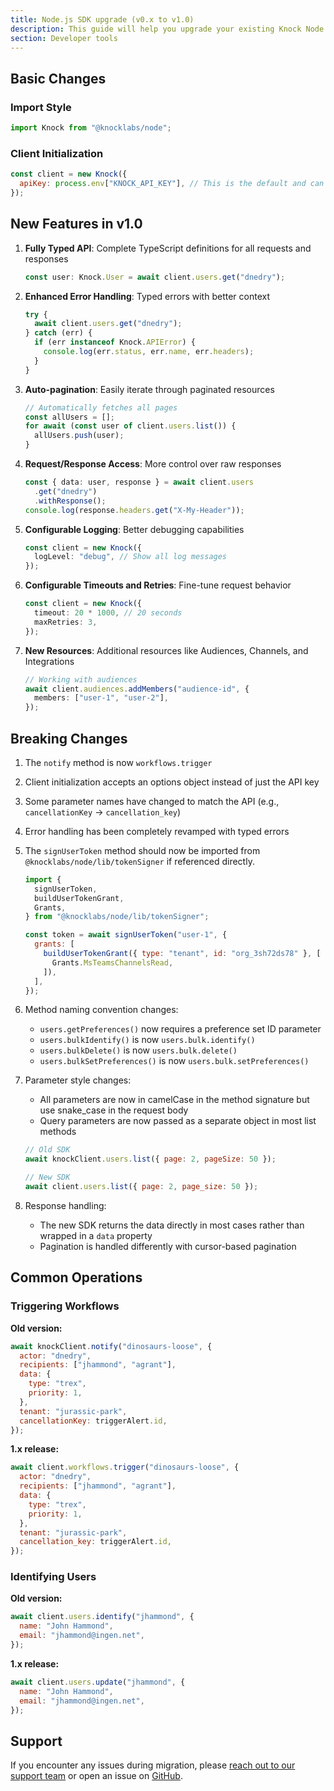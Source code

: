 ```yaml
---
title: Node.js SDK upgrade (v0.x to v1.0)
description: This guide will help you upgrade your existing Knock Node.js SDK to the 1.0 release.
section: Developer tools
---
```


## Basic Changes

### Import Style

```javascript
import Knock from "@knocklabs/node";
```

### Client Initialization

```javascript
const client = new Knock({
  apiKey: process.env["KNOCK_API_KEY"], // This is the default and can be omitted
});
```

## New Features in v1.0

1. **Fully Typed API**: Complete TypeScript definitions for all requests and responses

   ```typescript
   const user: Knock.User = await client.users.get("dnedry");
   ```

2. **Enhanced Error Handling**: Typed errors with better context

   ```typescript
   try {
     await client.users.get("dnedry");
   } catch (err) {
     if (err instanceof Knock.APIError) {
       console.log(err.status, err.name, err.headers);
     }
   }
   ```

3. **Auto-pagination**: Easily iterate through paginated resources

   ```typescript
   // Automatically fetches all pages
   const allUsers = [];
   for await (const user of client.users.list()) {
     allUsers.push(user);
   }
   ```

4. **Request/Response Access**: More control over raw responses

   ```typescript
   const { data: user, response } = await client.users
     .get("dnedry")
     .withResponse();
   console.log(response.headers.get("X-My-Header"));
   ```

5. **Configurable Logging**: Better debugging capabilities

   ```typescript
   const client = new Knock({
     logLevel: "debug", // Show all log messages
   });
   ```

6. **Configurable Timeouts and Retries**: Fine-tune request behavior

   ```typescript
   const client = new Knock({
     timeout: 20 * 1000, // 20 seconds
     maxRetries: 3,
   });
   ```

7. **New Resources**: Additional resources like Audiences, Channels, and Integrations
   ```typescript
   // Working with audiences
   await client.audiences.addMembers("audience-id", {
     members: ["user-1", "user-2"],
   });
   ```

## Breaking Changes

1. The `notify` method is now `workflows.trigger`
2. Client initialization accepts an options object instead of just the API key
3. Some parameter names have changed to match the API (e.g., `cancellationKey` → `cancellation_key`)
4. Error handling has been completely revamped with typed errors
5. The `signUserToken` method should now be imported from `@knocklabs/node/lib/tokenSigner` if referenced directly.

   ```javascript
   import {
     signUserToken,
     buildUserTokenGrant,
     Grants,
   } from "@knocklabs/node/lib/tokenSigner";

   const token = await signUserToken("user-1", {
     grants: [
       buildUserTokenGrant({ type: "tenant", id: "org_3sh72ds78" }, [
         Grants.MsTeamsChannelsRead,
       ]),
     ],
   });
   ```

6. Method naming convention changes:
   - `users.getPreferences()` now requires a preference set ID parameter
   - `users.bulkIdentify()` is now `users.bulk.identify()`
   - `users.bulkDelete()` is now `users.bulk.delete()`
   - `users.bulkSetPreferences()` is now `users.bulk.setPreferences()`
7. Parameter style changes:

   - All parameters are now in camelCase in the method signature but use snake_case in the request body
   - Query parameters are now passed as a separate object in most list methods

   ```javascript
   // Old SDK
   await knockClient.users.list({ page: 2, pageSize: 50 });

   // New SDK
   await client.users.list({ page: 2, page_size: 50 });
   ```

8. Response handling:
   - The new SDK returns the data directly in most cases rather than wrapped in a `data` property
   - Pagination is handled differently with cursor-based pagination

## Common Operations

### Triggering Workflows

**Old version:**

```javascript
await knockClient.notify("dinosaurs-loose", {
  actor: "dnedry",
  recipients: ["jhammond", "agrant"],
  data: {
    type: "trex",
    priority: 1,
  },
  tenant: "jurassic-park",
  cancellationKey: triggerAlert.id,
});
```

**1.x release:**

```javascript
await client.workflows.trigger("dinosaurs-loose", {
  actor: "dnedry",
  recipients: ["jhammond", "agrant"],
  data: {
    type: "trex",
    priority: 1,
  },
  tenant: "jurassic-park",
  cancellation_key: triggerAlert.id,
});
```

### Identifying Users

**Old version:**

```javascript
await client.users.identify("jhammond", {
  name: "John Hammond",
  email: "jhammond@ingen.net",
});
```

**1.x release:**

```javascript
await client.users.update("jhammond", {
  name: "John Hammond",
  email: "jhammond@ingen.net",
});
```

## Support

If you encounter any issues during migration, please [reach out to our support team](mailto:support@knock.app) or open an issue on [GitHub](https://github.com/knocklabs/knock-node/issues).
